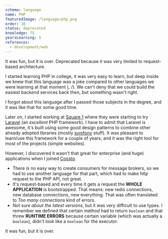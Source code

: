 ```yaml
---
schema: language
name: PHP
featuredImage: /language/php.png
order: 10
status: deprecated
knowledge: 75
yearsLearning: 5
references:
  - development/web
---
```


It was fun, but it is over. Deprecated because it was very limited to request-based architecture.

I started learning PHP in college, it was very easy to learn, but deep inside we knew that this language was a joke compared to other languages we were learning at that moment ([](language/java), [](language/c)/[](language/cpp)). We can't deny that we could build the easiest backend services back then, but something wasn't right.

I forgot about this language after I passed those subjects in the degree, and it was like that for some good time.

Later on, I started working at [Square 1](career/square1) where they were starting to try [Laravel](framework/laravel) (an _excellent_ PHP framework). I have to admit that Laravel is awesome, it's built using some good design patterns to combine other already adopted libraries (mostly [symfony](https://symfony.com/) stuff). It was pleasant to learn/use this framework for a couple of years, and it was the right tool for most of the projects (simple websites).

However, I discovered it wasn't that great for enterprise (and huge) applications when I joined [Coosto](career/coosto).

- There is no easy way to create consumers for message brokers, so we had to use another language for that part, which had to make http request to the PHP API, not great.
- It's request-based and every time it gets a request the **WHOLE APPLICATION** is bootstrapped. That means: new redis connections, new database connections, new everything. That was often translated to _Too many connections_ kind of errors.
- _Not sure about the latest versions_, but it was very difficult to use types. I remember we defined that certain method had to return `boolean` and that threw **RUNTIME ERRORS** because certain variable (which was actually a `boolean`), didn't look like a `boolean` for the executor.

It was fun, but it is over.
